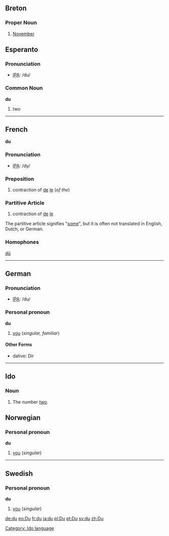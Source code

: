 ==Breton==

===Proper Noun===
# [[November]]

==Esperanto==

=== Pronunciation ===
*[[w:IPA|IPA]]: /du/

=== Common Noun ===
'''du'''

# two

----
==French==
'''du'''

=== Pronunciation ===
*[[w:IPA|IPA]]: /dy/

=== Preposition ===

#contraction of [[de]] [[le]] (''of the'')

=== Partitive Article ===

#contraction of [[de]] [[le]]

The partitive article signifies "[[some]]", but it is often not translated in English, Dutch, or German.

=== Homophones ===

[[dû]]

----

== German ==

=== Pronunciation ===
*[[w:IPA|IPA]]: /du/

=== Personal pronoun ===
'''du'''

#[[you]] (''singular, familiar'')

====Other Forms====
* dative: Dir

----

==Ido==

===Noun===
# The number [[two]].
[[Category: Ido language]]

== Norwegian==
=== Personal pronoun ===
'''du'''
#[[you]] (''singular'')

----
==Swedish==
=== Personal pronoun ===
'''du'''
#[[you]] (''singular'')

[[de:du]]
[[eo:Du]]
[[fr:du]]
[[ja:du]]
[[pl:Du]]
[[pt:Du]]
[[sv:du]]
[[zh:Du]]
